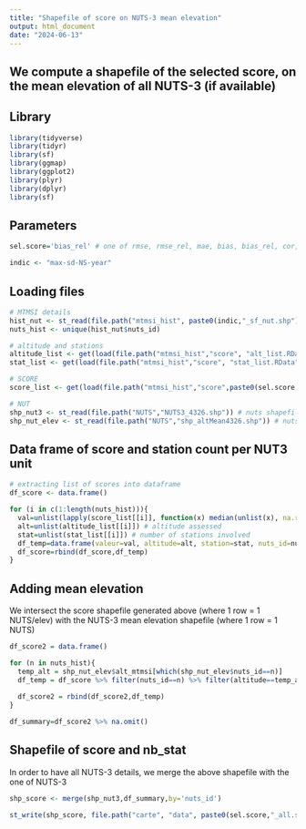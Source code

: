 ```yaml
---
title: "Shapefile of score on NUTS-3 mean elevation"
output: html_document
date: "2024-06-13"
---
```

We compute a shapefile of the selected score, on the mean elevation of all NUTS-3 (if available)
---
## Library

```r

library(tidyverse)
library(tidyr)
library(sf)
library(ggmap)
library(ggplot2)
library(plyr)
library(dplyr)
library(sf)

```

## Parameters

```r

sel.score='bias_rel' # one of rmse, rmse_rel, mae, bias, bias_rel, cor, intcormed

indic <- "max-sd-NS-year"

```

## Loading files

```r

# MTMSI details
hist_nut <- st_read(file.path("mtmsi_hist", paste0(indic,"_sf_nut.shp"))) # shapefile with NUTS-3 details
nuts_hist <- unique(hist_nut$nuts_id)

# altitude and stations
altitude_list <- get(load(file.path("mtmsi_hist","score", "alt_list.RData"))) # evaluated altitude for each nuts
stat_list <- get(load(file.path("mtmsi_hist","score", "stat_list.RData"))) # amount of stations for each NUTS/elev evaluation

# SCORE
score_list <- get(load(file.path("mtmsi_hist","score",paste0(sel.score,"_list.RData")))) # score values for each NUTS

# NUT
shp_nut3 <- st_read(file.path("NUTS","NUTS3_4326.shp")) # nuts shapefile
shp_nut_elev <- st_read(file.path("NUTS","shp_altMean4326.shp")) # nuts with mean elevation shapefile

```

## Data frame of score and station count per NUT3 unit

```r

# extracting list of scores into dataframe
df_score <- data.frame()

for (i in c(1:length(nuts_hist))){
  val=unlist(lapply(score_list[[i]], function(x) median(unlist(x), na.rm=TRUE))) # summarizing score values for each NUTS/elevation: median of values generated from the pool of stations
  alt=unlist(altitude_list[[i]]) # altitude assessed
  stat=unlist(stat_list[[i]]) # number of stations involved
  df_temp=data.frame(valeur=val, altitude=alt, station=stat, nuts_id=nuts_hist[i])
  df_score=rbind(df_score,df_temp)
} 

```

## Adding mean elevation 
We intersect the score shapefile generated above (where 1 row = 1 NUTS/elev) with the NUTS-3 mean elevation shapefile (where 1 row = 1 NUTS) 

```r

df_score2 = data.frame()

for (n in nuts_hist){
  temp_alt = shp_nut_elev$alt_mtmsi[which(shp_nut_elev$nuts_id==n)]
  df_temp = df_score %>% filter(nuts_id==n) %>% filter(altitude==temp_alt)
  
  df_score2 = rbind(df_score2,df_temp)
}

df_summary=df_score2 %>% na.omit()

```

## Shapefile of score and nb_stat
In order to have all NUTS-3 details, we merge the above shapefile with the one of NUTS-3

```r

shp_score <- merge(shp_nut3,df_summary,by='nuts_id')

st_write(shp_score, file.path("carte", "data", paste0(sel.score,"_all.shp")), append=FALSE)

```

